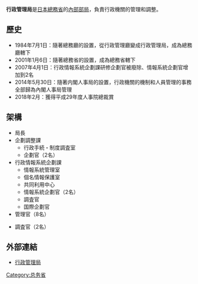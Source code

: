 {{Unreferenced|time=2020-07-03T16:17:34+00:00}}
'''行政管理局'''是[[日本|日本]][[總務省|總務省]]的[[內部部局|內部部局]]，負責行政機關的管理和調整。

== 歷史 ==

* 1984年7月1日：隨著總務廳的設置，從行政管理廳變成行政管理局，成為總務廳轄下
* 2001年1月6日：隨著總務省的設置，成為總務省轄下
* 2007年4月1日：行政情報系統企劃課研修企劃官被廢除、情報系統企劃官增加到2名
* 2014年5月30日：隨著内閣人事局的設置，行政機關的機制和人員管理的事務全部歸為內閣人事局管理
* 2018年2月：獲得平成29年度人事院總裁賞

== 架構 ==

* 局長
* 企劃調整課
** 行政手続・制度調査室
** 企劃官（2名）
* 行政情報系統企劃課
** 情報系統管理室
** 個名情報保護室
** 共同利用中心
** 情報系統企劃官（2名）
** 調査官
** 国際企劃官
* 管理官（8名）

* 調査官（2名）

== 外部連結 ==

* [https://www.soumu.go.jp/main_sosiki/gyoukan/ 行政管理局] {{Wayback|url=https://www.soumu.go.jp/main_sosiki/gyoukan/ |date=20200626012910 }}
{{日本總務省}}

[[Category:总务省|Category:总务省]]